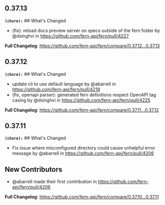 ## 0.37.13
**`(chore):`** ## What's Changed
* (fix): reload docs preview server on specs outside of the fern folder by @dsinghvi in https://github.com/fern-api/fern/pull/4227


**Full Changelog**: https://github.com/fern-api/fern/compare/0.37.12...0.37.13

## 0.37.12
**`(chore):`** ## What's Changed
* update cli to use default language by @abarrell in https://github.com/fern-api/fern/pull/4218
* (fix, openapi parser): generated fern definitions respect OpenAPI tag casing by @dsinghvi in https://github.com/fern-api/fern/pull/4225


**Full Changelog**: https://github.com/fern-api/fern/compare/0.37.11...0.37.12

## 0.37.11
**`(chore):`** ## What's Changed
* Fix issue where misconfigured directory could cause unhelpful error message by @abarrell in https://github.com/fern-api/fern/pull/4206

## New Contributors
* @abarrell made their first contribution in https://github.com/fern-api/fern/pull/4206

**Full Changelog**: https://github.com/fern-api/fern/compare/0.37.10...0.37.11

